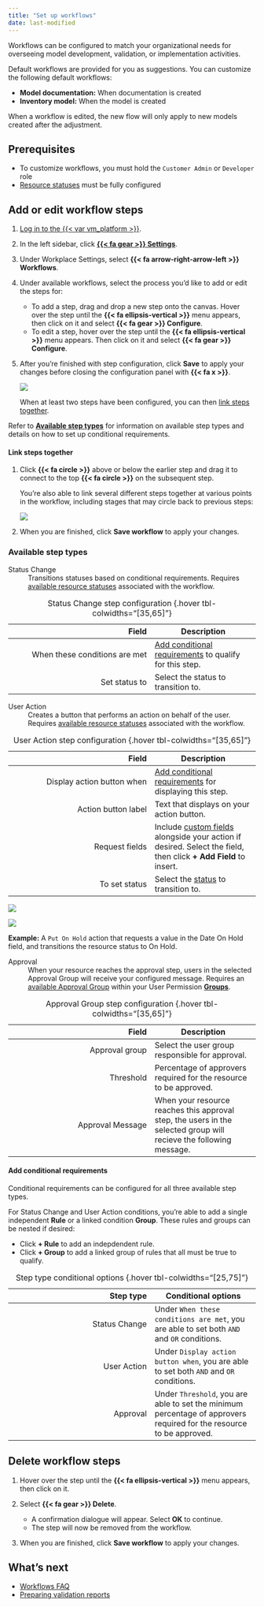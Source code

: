```yaml
---
title: "Set up workflows"
date: last-modified
---
```


Workflows can be configured to match your organizational needs for overseeing model development, validation, or implementation activities.

Default workflows are provided for you as suggestions. You can customize the following default workflows:

- **Model documentation:** When documentation is created
- **Inventory model:** When the model is created

<!-- Model validation workflow is in missing as of May 2024 -->

::: {.callout-warning title="Adjustments to workflows are not retroactive."}
When a workflow is edited, the new flow will only apply to new models created after the adjustment. 
:::

## Prerequisites

- To customize workflows, you must hold the `Customer Admin` or `Developer` role
- [Resource statuses](customize-resource-statuses.qmd) must be fully configured

## Add or edit workflow steps

1. [Log in to the {{< var vm_platform >}}]({{< var vm_url >}}).

2. In the left sidebar, click [**{{< fa gear >}} Settings**]({{< var vm_url >}}/settings).

3. Under Workplace Settings, select **{{< fa arrow-right-arrow-left >}} Workflows**.

4. Under available workflows, select the process you'd like to add or edit the steps for:
 
    - To add a step, drag and drop a new step onto the canvas. Hover over the step until the **{{< fa ellipsis-vertical >}}** menu appears, then click on it and select **{{< fa gear >}} Configure**.
    - To edit a step, hover over the step until the **{{< fa ellipsis-vertical >}}** menu appears. Then click on it and select **{{< fa gear >}} Configure**.

5. After you're finished with step configuration, click **Save** to apply your changes before closing the configuration panel with **{{< fa x >}}**. 

    ![](configure-steps.gif){fig-alt="A gif workflow step configuration."}

    When at least two steps have been configured, you can then [link steps together](#link-steps-together).

::: {.callout-tip appearance="minimal"}
Refer to **[Available step types](#available-step-types)** for information on available step types and details on how to set up conditional requirements.
:::

#### Link steps together

1. Click **{{< fa circle >}}** above or below the earlier step and drag it to connect to the top **{{< fa circle >}}** on the subsequent step.

    You're also able to link several different steps together at various points in the workflow, including stages that may circle back to previous steps: 

    ![](linked-workflow.png){fig-alt="A screenshot showing an example of multiple steps linked together at various points in the default Inventory Model workflow."}

6. When you are finished, click **Save workflow** to apply your changes.

### Available step types

Status Change
: Transitions statuses based on conditional requirements. Requires [available resource statuses](customize-resource-statuses.qmd) associated with the workflow.

| Field | Description |
|---:|---|
| When these conditions are met | [Add conditional requirements](#add-conditional-requirements) to qualify for this step.  |
| Set status to | Select the status to transition to. |
: Status Change step configuration {.hover tbl-colwidths="[35,65]"}

User Action
: Creates a button that performs an action on behalf of the user. Requires [available resource statuses](customize-resource-statuses.qmd) associated with the workflow.

| Field | Description |
|---:|---|
| Display action button when | [Add conditional requirements](#add-conditional-requirements) for displaying this step.  |
| Action button label | Text that displays on your action button. |
| Request fields | Include [custom fields](manage-inventory-custom-fields.qmd) alongside your action if desired. Select the field, then click **+ Add Field** to insert.  |
| To set status | Select the [status](customize-resource-statuses.qmd) to transition to. |
: User Action step configuration {.hover tbl-colwidths="[35,65]"}

::: {.grid}

::: {.g-col-7}
![](configure-user-action.png){fig-alt="A screenshot showing a User Action step configuration with a request field of Date On Hold."}
:::

::: {.g-col-5}
![](user-action-custom-field.png){fig-alt="A screenshot showing the action transition panel with the Date On Hold custom field."}

::: callout
**Example:** A `Put On Hold` action that requests a value in the Date On Hold field, and transitions the resource status to On Hold.
:::

:::

:::


Approval
: When your resource reaches the approval step, users in the selected Approval Group will receive your configured message. Requires an [available Approval Group](manage-groups.qmd) within your User Permission [**Groups**]({{< var vm_url >}}/settings/groups).

| Field | Description |
|---:|---|
| Approval group | Select the user group responsible for approval. |
| Threshold | Percentage of approvers required for the resource to be approved. |
| Approval Message | When your resource reaches this approval step, the users in the selected group will recieve the following message. |
: Approval Group step configuration {.hover tbl-colwidths="[35,65]"}

<!-- ![](configure-steps.gif){fig-alt="USER ACTION BUTTON EXAMPLE"} -->


#### Add conditional requirements

::: callout
Conditional requirements can be configured for all three available step types.
:::

For Status Change and User Action conditions, you're able to add a single independent **Rule** or a linked condition **Group**. These rules and groups can be nested if desired:

- Click **+ Rule** to add an indepdendent rule.
- Click **+ Group** to add a linked group of rules that all must be true to qualify. 

| Step type | Conditional options |
|---:|---|
| Status Change | Under `When these conditions are met`, you are able to set both `AND` and `OR` conditions. |
| User Action | Under `Display action button when`, you are able to set both `AND` and `OR` conditions.  |
| Approval | Under `Threshold`, you are able to set the minimum percentage of approvers required for the resource to be approved. |
: Step type conditional options {.hover tbl-colwidths="[25,75]"}

## Delete workflow steps

1. Hover over the step until the **{{< fa ellipsis-vertical >}}** menu appears, then click on it.

2. Select **{{< fa gear >}} Delete**.

    - A confirmation dialogue will appear. Select **OK** to continue. 
    - The step will now be removed from the workflow.

3. When you are finished, click **Save workflow** to apply your changes.

## What's next

- [Workflows FAQ](../faq/faq-workflows.qmd)
- [Preparing validation reports](preparing-validation-reports.qmd)

